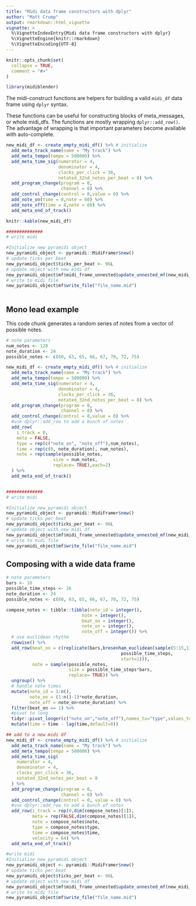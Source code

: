 ```yaml
---
title: "Midi data frame constructors with dplyr"
author: "Matt Crump"
output: rmarkdown::html_vignette
vignette: >
  %\VignetteIndexEntry{Midi data frame constructors with dplyr}
  %\VignetteEngine{knitr::rmarkdown}
  %\VignetteEncoding{UTF-8}
---
```


```r
knitr::opts_chunk$set(
  collapse = TRUE,
  comment = "#>"
)
```

```r
library(midiblender)
```

The midi-construct functions are helpers for building a valid `midi_df` data frame using `dplyr` syntax.

These functions can be useful for constructing blocks of meta_messages, or whole midi_dfs. The functions are mostly wrapping `dplyr::add_row()`. The advantage of wrapping is that important parameters become available with auto-complete.

```r
new_midi_df <- create_empty_midi_df() %>% # initialize 
  add_meta_track_name(name = "My track") %>%
  add_meta_tempo(tempo = 500000) %>%
  add_meta_time_sig(numerator = 4,
                    denominator = 4,
                    clocks_per_click = 36,
                    notated_32nd_notes_per_beat = 8) %>%
  add_program_change(program = 0,
                     channel = 0) %>%
  add_control_change(control = 0,value = 0) %>%
  add_note_on(time = 0,note = 60) %>%
  add_note_off(time = 8,note = 60) %>%
  add_meta_end_of_track()

knitr::kable(new_midi_df)

##############
# write midi

#Initialize new pyramidi object
new_pyramidi_object <- pyramidi::MidiFramer$new()
# update ticks per beat
new_pyramidi_object$ticks_per_beat <- 96L
# update object with new midi df
new_pyramidi_object$mf$midi_frame_unnested$update_unnested_mf(new_midi_df)
# write to midi file
new_pyramidi_object$mf$write_file("file_name.mid")
  
```

## Mono lead example

This code chunk generates a random series of notes from a vector of possible notes.

```r
# note parameters
num_notes <- 128
note_duration <- 24
possible_notes <- c(60, 63, 65, 66, 67, 70, 72, 75)

new_midi_df <- create_empty_midi_df() %>% # initialize 
  add_meta_track_name(name = "My track") %>%
  add_meta_tempo(tempo = 500000) %>%
  add_meta_time_sig(numerator = 4,
                    denominator = 4,
                    clocks_per_click = 36,
                    notated_32nd_notes_per_beat = 8) %>%
  add_program_change(program = 0,
                     channel = 0) %>%
  add_control_change(control = 0,value = 0) %>%
  #use dplyr::add_row to add a bunch of notes
  add_row(
    i_track = 0,
    meta = FALSE,
    type = rep(c("note_on", "note_off"),num_notes),
    time = rep(c(0, note_duration), num_notes),
    note = rep(sample(possible_notes,
                  size = num_notes,
                  replace= TRUE),each=2)
  ) %>%
  add_meta_end_of_track()


##############
# write midi

#Initialize new pyramidi object
new_pyramidi_object <- pyramidi::MidiFramer$new()
# update ticks per beat
new_pyramidi_object$ticks_per_beat <- 96L
# update object with new midi df
new_pyramidi_object$mf$midi_frame_unnested$update_unnested_mf(new_midi_df)
# write to midi file
new_pyramidi_object$mf$write_file("file_name.mid")

```

## Composing with a wide data frame

```r

# note parameters
bars <- 16
possible_time_steps <- 16
note_duration <- 24
possible_notes <- c(60, 63, 65, 66, 67, 70, 72, 75)

compose_notes <- tibble::tibble(note_id = integer(),
                             note = integer(),
                             beat_on = integer(),
                             note_on = integer(),
                             note_off = integer()) %>%
  # use euclidean rhythm
  rowwise() %>%
  add_row(beat_on = c(replicate(bars,bresenham_euclidean(sample(5:15,1),
                                            possible_time_steps,
                                            start=1))),
          note = sample(possible_notes, 
                        size = possible_time_steps*bars, 
                        replace= TRUE)) %>%
  ungroup() %>%
  # handle note times
  mutate(note_id = 1:n(),
         note_on = (1:n()-1)*note_duration,
         note_off = note_on+note_duration) %>%
  filter(beat_on == 1) %>%
  #pivot to long
  tidyr::pivot_longer(c("note_on","note_off"),names_to="type",values_to="time") %>%
  mutate(time = time - lag(time,default=0))

## add to a new midi df
new_midi_df <- create_empty_midi_df() %>% # initialize
  add_meta_track_name(name = "My track") %>%
  add_meta_tempo(tempo = 500000) %>%
  add_meta_time_sig(
    numerator = 4,
    denominator = 4,
    clocks_per_click = 36,
    notated_32nd_notes_per_beat = 8
  ) %>%
  add_program_change(program = 0,
                     channel = 0) %>%
  add_control_change(control = 0, value = 0) %>%
  #use dplyr::add_row to add a bunch of notes
  add_row(i_track = rep(0,dim(compose_notes)[1]), 
          meta = rep(FALSE,dim(compose_notes)[1]),
          note = compose_notes$note,
          type = compose_notes$type,
          time = compose_notes$time,
          velocity = 64) %>%
  add_meta_end_of_track()

#write midi
#Initialize new pyramidi object
new_pyramidi_object <- pyramidi::MidiFramer$new()
# update ticks per beat
new_pyramidi_object$ticks_per_beat <- 96L
# update object with new midi df
new_pyramidi_object$mf$midi_frame_unnested$update_unnested_mf(new_midi_df)
# write to midi file
new_pyramidi_object$mf$write_file("file_name.mid")

```

